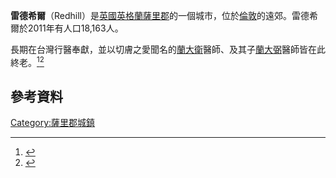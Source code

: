 {{Infobox UK place 
|country = 英格蘭
|latitude=  51.2393
|longitude= -0.1726
|static_image_name = Station Road, Redhill - geograph.org.uk - 877505.jpg
|static_image_caption = 
|official_name= Redhill
|map_type= Surrey
| population = 18,163
| population_ref = （2011年）<ref name=ons>[http://neighbourhood.statistics.gov.uk Key Statistics; Quick Statistics: Population Density] {{Wayback|url=http://neighbourhood.statistics.gov.uk/ |date=20030211201309 }} [[United_Kingdom_Census_2011|United Kingdom Census 2011]] ''[[Office_for_National_Statistics|Office for National Statistics]]'' Retrieved 2013-11-20</ref> 
|area_total_km2= 5.66
|shire_district= [[Reigate_and_Banstead|Reigate and Banstead]]
| shire_county = [[薩里郡|薩里郡]]
|region=         東南英格蘭
|post_town=        REDHILL
|postcode_district =       RH1
|postcode_area=            RH
|london_distance= {{convert|19.5|mi}}
|dial_code=      01737
|os_grid_reference=     TQ275505
}}
'''雷德希爾'''（Redhill）是[[英國|英國]][[英格蘭|英格蘭]][[薩里郡|薩里郡]]的一個城市，位於[[倫敦|倫敦]]的遠郊。雷德希爾於2011年有人口18,163人。

長期在台灣行醫奉獻，並以切膚之愛聞名的[[蘭大衛|蘭大衛]]醫師、及其子[[蘭大弼|蘭大弼]]醫師皆在此終老。<ref>{{cite web |title=永別了 在台行醫奉獻28年 蘭大弼醫師相片懷念展 |url=http://www.pcttcp.org.tw/news/detail.aspx?oid=103&cid=1 |website=[[台灣基督長老教會|台灣基督長老教會]]台中中會 |accessdate=2020-07-25 |archive-date=2020-07-25 |archive-url=https://web.archive.org/web/20200725215352/http://www.pcttcp.org.tw/news/detail.aspx?oid=103&cid=1 |dead-url=no }}</ref><ref>{{cite web |author1=陳連生 |title=切膚之愛女主角--蘭連瑪玉 |url=http://old.ltn.com.tw/2004/new/may/15/today-o5.htm |website=[[自由時報|自由時報]] |accessdate=2020-07-25 |archive-date=2016-12-01 |archive-url=https://web.archive.org/web/20161201161830/http://old.ltn.com.tw/2004/new/may/15/today-o5.htm |dead-url=no }}</ref>

== 參考資料 ==
{{reflist}}

[[Category:薩里郡城鎮|Category:薩里郡城鎮]]